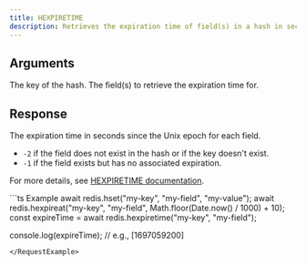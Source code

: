 ```yaml
---
title: HEXPIRETIME
description: Retrieves the expiration time of field(s) in a hash in seconds.
---
```


## Arguments

<ParamField body="key" type="string" required>
  The key of the hash.
</ParamField>

<ParamField body="fields" type="string | number | (string | number)[]" required>
  The field(s) to retrieve the expiration time for.
</ParamField>

## Response

<ResponseField type="number[]" required>
  The expiration time in seconds since the Unix epoch for each field.

  - `-2` if the field does not exist in the hash or if the key doesn't exist.
  - `-1` if the field exists but has no associated expiration.

  For more details, see [HEXPIRETIME documentation](https://redis.io/commands/hexpiretime).
</ResponseField>

<RequestExample>
```ts Example
await redis.hset("my-key", "my-field", "my-value");
await redis.hexpireat("my-key", "my-field", Math.floor(Date.now() / 1000) + 10);
const expireTime = await redis.hexpiretime("my-key", "my-field");

console.log(expireTime); // e.g., [1697059200]
```
</RequestExample>
